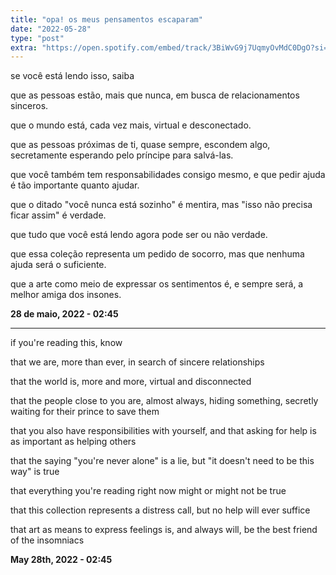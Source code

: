 ```yaml
---
title: "opa! os meus pensamentos escaparam"
date: "2022-05-28"
type: "post"
extra: "https://open.spotify.com/embed/track/3BiWvG9j7UqmyOvMdC0DgO?si=be26234070794ee2"
---
```


se você está lendo isso, saiba

que as pessoas estão, mais que nunca, em busca de relacionamentos sinceros.

que o mundo está, cada vez mais, virtual e desconectado.

que as pessoas próximas de ti, quase sempre, escondem algo, secretamente esperando pelo príncipe para salvá-las.

que você também tem responsabilidades consigo mesmo, e que pedir ajuda é tão importante quanto ajudar.

que o ditado "você nunca está sozinho" é mentira, mas "isso não precisa ficar assim" é verdade.

que tudo que você está lendo agora pode ser ou não verdade.

que essa coleção representa um pedido de socorro, mas que nenhuma ajuda será o suficiente.

que a arte como meio de expressar os sentimentos é, e sempre será, a melhor amiga dos insones.

**28 de maio, 2022 - 02:45**

---

if you're reading this, know

that we are, more than ever, in search of sincere relationships

that the world is, more and more, virtual and disconnected

that the people close to you are, almost always, hiding something, secretly waiting for their prince to save them

that you also have responsibilities with yourself, and that asking for help is as important as helping others

that the saying "you're never alone" is a lie, but "it doesn't need to be this way" is true

that everything you're reading right now might or might not be true

that this collection represents a distress call, but no help will ever suffice

that art as means to express feelings is, and always will, be the best friend of the insomniacs

**May 28th, 2022 - 02:45**
